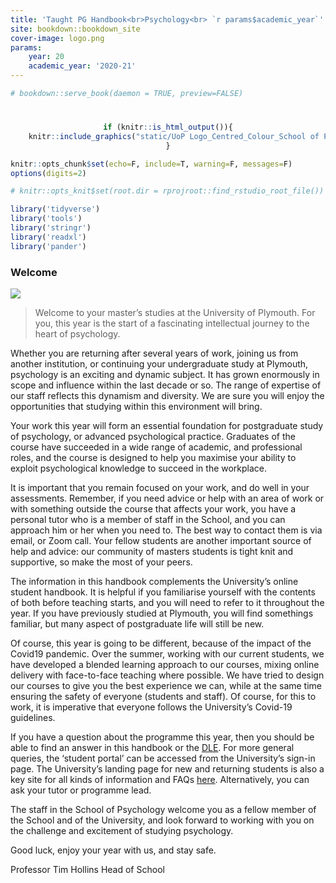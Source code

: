 ```yaml
---
title: 'Taught PG Handbook<br>Psychology<br> `r params$academic_year`'
site: bookdown::bookdown_site
cover-image: logo.png
params:
    year: 20
    academic_year: '2020-21'
---
```


```r
# bookdown::serve_book(daemon = TRUE, preview=FALSE)
```

# {-}

:::{.logo}

```r
if (knitr::is_html_output()){
    knitr::include_graphics("static/UoP Logo_Centred_Colour_School of Psychology-01.jpg")
}
```

:::

<style>
    .title {text-align:center;}
    .logo {text-align:center;}

</style>

```r
knitr::opts_chunk$set(echo=F, include=T, warning=F, messages=F)
options(digits=2)

# knitr::opts_knit$set(root.dir = rprojroot::find_rstudio_root_file())

library('tidyverse')
library('tools')
library('stringr')
library('readxl')
library('pander')


```

### Welcome

![](static/s200_timhollins.jpg){.thumbnail}

> Welcome to your master's studies at the University of Plymouth. For you, this year is the start of
> a fascinating intellectual journey to the heart of psychology.

Whether you are returning after several years of work, joining us from another
institution, or continuing your undergraduate study at Plymouth, psychology is
an exciting and dynamic subject. It has grown enormously in scope and influence
within the last decade or so. The range of expertise of our staff reflects this
dynamism and diversity. We are sure you will enjoy the opportunities that
studying within this environment will bring.

Your work this year will form an essential foundation for postgraduate study of
psychology, or advanced psychological practice. Graduates of the course have
succeeded in a wide range of academic, and professional roles, and the course is
designed to help you maximise your ability to exploit psychological knowledge to
succeed in the workplace.

It is important that you remain focused on your work, and do well in your
assessments. Remember, if you need advice or help with an area of work or with
something outside the course that affects your work, you have a personal tutor
who is a member of staff in the School, and you can approach him or her when you
need to. The best way to contact them is via email, or Zoom call. Your fellow 
students are another important source of help and advice: our community of 
masters students is tight knit and supportive, so make the most of your peers.

The information in this handbook complements the University’s online student
handbook. It is helpful if you familiarise yourself with the contents of both
before teaching starts, and you will need to refer to it throughout the year. If
you have previously studied at Plymouth, you will find somethings familiar, but
many aspect of postgraduate life will still be new.

Of course, this year is going to be different, because of the impact of the 
Covid19 pandemic. Over the summer, working with our current students, we have 
developed a blended learning approach to our courses, mixing online delivery 
with face-to-face teaching where possible. We have tried to design our courses 
to give you the best experience we can, while at the same time ensuring the 
safety of everyone (students and staff).  Of course, for this to work, it is 
imperative that everyone follows the University’s Covid-19 guidelines.  

If you have a question about the programme this year, then you should be able to 
find an answer in this handbook or the [DLE](https://dle.plymouth.ac.uk). 
For more general queries, the 'student portal' can be accessed from the University's 
sign-in page. The University's landing page for new and returning students is also a key 
site for all kinds of information and FAQs [here](https://www.plymouth.ac.uk/student-life/new-students).
Alternatively, you can ask your tutor or programme lead.

The staff in the School of Psychology welcome you as a fellow member of the
School and of the University, and look forward to working with you on the
challenge and excitement of studying psychology.

Good luck, enjoy your year with us, and stay safe.

Professor Tim Hollins Head of School
